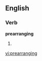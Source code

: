 ==English==

===Verb===
'''prearranging'''

# {{present participle of|[[prearrange]]}}

[[vi:prearranging]]